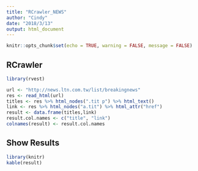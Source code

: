 ```yaml
---
title: "RCrawler_NEWS"
author: "Cindy"
date: "2018/3/13"
output: html_document
---
```


```r
knitr::opts_chunk$set(echo = TRUE, warning = FALSE, message = FALSE)
```

## RCrawler

```r
library(rvest)

url <- "http://news.ltn.com.tw/list/breakingnews"
res <- read_html(url)
titles <- res %>% html_nodes(".tit p") %>% html_text()
link <- res %>% html_nodes("a.tit") %>% html_attr("href")
result <- data.frame(titles,link)
result.col.names <- c("title", "link")
colnames(result) <- result.col.names
```

## Show Results

```r
library(knitr)
kable(result)
```


